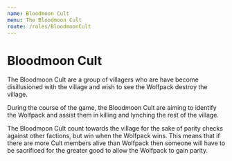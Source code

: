 ```yaml
---
name: Bloodmoon Cult
menu: The Bloodmoon Cult
route: /roles/BloodmoonCult
---
```


# Bloodmoon Cult

The Bloodmoon Cult are a group of villagers who are have become disillusioned with the village and wish to see the Wolfpack destroy the village.

During the course of the game, the Bloodmoon Cult are aiming to identify the Wolfpack and assist them in killing and lynching the rest of the village.

The Bloodmoon Cult count towards the village for the sake of parity checks against other factions, but win when the Wolfpack wins. This means that if there are more Cult members alive than Wolfpack then someone will have to be sacrificed for the greater good to allow the Wolfpack to gain parity.
